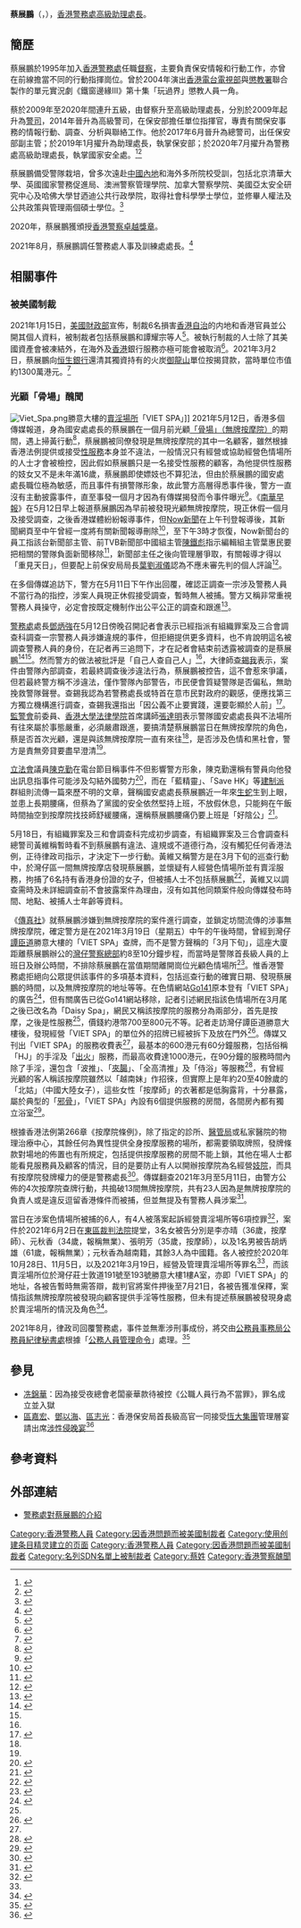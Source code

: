 {{Infobox_officeholder
| name = 蔡展鵬
| native_name = Frederic Choi Chin-pang
| honorific-suffix = [[卓越獎章|PDSM]]
| image name = 
| width = 
| Sex = 男
| office1 = {{HKG}}[[警務處高級助理處長|警務處高級助理處長]]（人事及訓練處）
| 1blankname1 = 處長
| 1namedata1 = [[蕭澤頤|蕭澤頤]]
| term_start1 = 2021年8月12日
| term_end1 = 
| predecessor1 = [[周一鳴|周一鳴]]
| successor1 = 
| office2 = {{HKG}}[[香港警務處國家安全處|警務處國家安全處]]處長
| 1blankname2 = 主管
| 1namedata2 = [[劉賜蕙|劉賜蕙]] 
| term_start2 = 2020年7月11日
| term_end2 = 2021年8月12日
| successor2 = 簡啟恩
| different name =
| nationality = {{CNHK}}
| Native place = 
| birth_date = {{Birth date and age|1970|8|28}}<ref>{{cite web|url=https://home.treasury.gov/policy-issues/financial-sanctions/recent-actions/20210115|title=Hong Kong-related Designations; Iran-related Designations and Designations Updates; Global Magnitsky Designations; Counter Terrorism Designation Update; Non-Proliferation Designations Updates - U.S. Department of the Treasury|access-date=2021-01-17|archive-date=2021-01-15|archive-url=https://web.archive.org/web/20210115165656/https://home.treasury.gov/policy-issues/financial-sanctions/recent-actions/20210115|dead-url=no}}</ref>
| birth_place={{HKG-1959}}
| relatives = 
| children = 
| residence = {{HKG}}[[新界東|新界東]][[沙田區|沙田區]][[火炭|火炭]][[御龍山|御龍山]]6座31樓D室
| alma_mater = [[香港浸會大學|香港浸會大學]]
| educate = * [[香港浸會大學|香港浸會大學]]中國研究及地理榮譽社會科學學士<ref>{{cite web|url=http://chinast.hkbu.edu.hk/cccms/lib/uploads/system/application_20170418_FNlsB.pdf|title=畢業同學錄 - 香港浸會大學中國研究|publisher=香港浸會大學中國研究|access-date=2022-04-15|date=1992-05-31|language=zh-hk|archive-date=2021-07-03|archive-url=https://web.archive.org/web/20210703133554/http://chinast.hkbu.edu.hk/cccms/lib/uploads/system/application_20170418_FNlsB.pdf|dead-url=no}}</ref>
| past = 
}}

'''蔡展鵬'''{{PDSM}}（{{lang-en|Frederic Choi Chin-pang}}，{{bd|1970年|8月28日}}），[[香港警務處高級助理處長|香港警務處高級助理處長]]。

== 簡歷 ==
蔡展鵬於1995年加入[[香港警務處|香港警務處]]任職[[督察|督察]]，主要負責保安情報和行動工作，亦曾在前線擔當不同的行動指揮崗位。曾於2004年演出[[香港電台電視部|香港電台電視部]]與[[懲教署|懲教署]]聯合製作的單元實況劇《鐵窗邊緣III》第十集「玩過界」懲教人員一角。

蔡於2009年至2020年間連升五級，由督察升至高級助理處長，分別於2009年起升為[[警司|警司]]，2014年晉升為高級警司，在保安部擔任單位指揮官，專責有關保安事務的情報行動、調查、分析與聯絡工作。他於2017年6月晉升為總警司，出任保安部副主管；於2019年1月擢升為助理處長，執掌保安部；於2020年7月擢升為警務處高級助理處長，執掌國家安全處。<ref>{{cite web|url=https://www.hk01.com/突發/385209/警隊執位-高層年底大執位-麥展豪主動調職-劉業成或提早離任|title=【警隊執位】高層年底大執位 麥展豪主動調職 劉業成或提早離任|first=|last=凌逸德|date=2019-10-12|access-date=2021-01-17|archive-date=2021-01-22|archive-url=https://web.archive.org/web/20210122211822/https://www.hk01.com/%E7%AA%81%E7%99%BC/385209/%E8%AD%A6%E9%9A%8A%E5%9F%B7%E4%BD%8D-%E9%AB%98%E5%B1%A4%E5%B9%B4%E5%BA%95%E5%A4%A7%E5%9F%B7%E4%BD%8D-%E9%BA%A5%E5%B1%95%E8%B1%AA%E4%B8%BB%E5%8B%95%E8%AA%BF%E8%81%B7-%E5%8A%89%E6%A5%AD%E6%88%90%E6%88%96%E6%8F%90%E6%97%A9%E9%9B%A2%E4%BB%BB|dead-url=no}}</ref><ref>{{cite web|url=https://hk.on.cc/hk/bkn/cnt/news/20200722/bkn-20200722160504423-0722_00822_001.html|title=蔡展鵬任警隊國安處處長 直屬劉賜蕙管轄|access-date=2021-01-18|archive-date=2021-05-11|archive-url=https://web.archive.org/web/20210511173226/https://hk.on.cc/hk/bkn/cnt/news/20200722/bkn-20200722160504423-0722_00822_001.html|dead-url=no}}</ref>

蔡展鵬備受警隊栽培，曾多次遠赴[[中國內地|中國內地]]和海外多所院校受訓，包括北京清華大學、英國國家警務促進局、澳洲警察管理學院、加拿大警察學院、美國亞太安全研究中心及哈佛大學甘迺迪公共行政學院，取得社會科學學士學位，並修畢人權法及公共政策與管理兩個碩士學位。<ref>{{cite news|title=蔡展鵬升高級助理處長　22 年來從未在媒體曝光　長期任職保安部　11 年內升五級|url=https://www.thestandnews.com/politics/%E8%94%A1%E5%B1%95%E9%B5%AC%E5%8D%87%E9%AB%98%E7%B4%9A%E5%8A%A9%E7%90%86%E8%99%95%E9%95%B7-22-%E5%B9%B4%E4%BE%86%E5%BE%9E%E6%9C%AA%E5%9C%A8%E5%AA%92%E9%AB%94%E6%9B%9D%E5%85%89-%E9%95%B7%E6%9C%9F%E4%BB%BB%E8%81%B7%E4%BF%9D%E5%AE%89%E9%83%A8-11-%E5%B9%B4%E5%85%A7%E5%8D%87%E4%BA%94%E7%B4%9A/|publisher=立場新聞|date=2020-06-14|accessdate=2021-01-18|archive-date=2020-09-28|archive-url=https://web.archive.org/web/20200928114407/https://www.thestandnews.com/politics/%E8%94%A1%E5%B1%95%E9%B5%AC%E5%8D%87%E9%AB%98%E7%B4%9A%E5%8A%A9%E7%90%86%E8%99%95%E9%95%B7-22-%E5%B9%B4%E4%BE%86%E5%BE%9E%E6%9C%AA%E5%9C%A8%E5%AA%92%E9%AB%94%E6%9B%9D%E5%85%89-%E9%95%B7%E6%9C%9F%E4%BB%BB%E8%81%B7%E4%BF%9D%E5%AE%89%E9%83%A8-11-%E5%B9%B4%E5%85%A7%E5%8D%87%E4%BA%94%E7%B4%9A/|dead-url=no}}</ref>

2020年，蔡展鵬獲頒授[[香港警察卓越獎章|香港警察卓越獎章]]。

2021年8月，蔡展鵬調任警務處人事及訓練處處長。<ref>{{cite web|url=https://www.hk01.com/_/660791|title=警務處處長蕭澤頤：蔡展鵬案無刑事成份　調任人事及訓練處處長|publisher=[[香港01|香港01]]|date=2021年8月7日|archiveurl=https://web.archive.org/web/20210807141704/https://www.hk01.com/%E6%94%BF%E6%83%85/660791/%E8%AD%A6%E5%8B%99%E8%99%95%E8%99%95%E9%95%B7%E8%95%AD%E6%BE%A4%E9%A0%A4-%E8%94%A1%E5%B1%95%E9%B5%AC%E6%A1%88%E7%84%A1%E5%88%91%E4%BA%8B%E6%88%90%E4%BB%BD-%E8%AA%BF%E4%BB%BB%E4%BA%BA%E4%BA%8B%E5%8F%8A%E8%A8%93%E7%B7%B4%E8%99%95%E8%99%95%E9%95%B7|archivedate=2021年8月7日|deadurl=no|access-date=2021年8月7日}}</ref>

==相關事件==
===被美國制裁===
{{main|第13936号行政命令}}
2021年1月15日，[[美國財政部|美國財政部]]宣佈，制裁6名損害[[香港自治|香港自治]]的内地和香港官員並公開其個人資料，被制裁者包括蔡展鵬和譚耀宗等人<ref>{{Cite web|url=https://www.reuters.com/article/us-hongkong-security-usa-sanctions/us-set-to-announce-new-sanctions-on-six-individuals-linked-to-hong-kong-mass-arrests-sources-idUSKBN29K1RC|title=U.S. announces new sanctions on six linked to Hong Kong mass arrests|date=2021-01-15|access-date=2021-01-17|archive-date=2021-01-21|archive-url=https://web.archive.org/web/20210121230158/https://www.reuters.com/article/us-hongkong-security-usa-sanctions/us-set-to-announce-new-sanctions-on-six-individuals-linked-to-hong-kong-mass-arrests-sources-idUSKBN29K1RC|dead-url=no}}</ref>。被執行制裁的人士除了其美國資產會被凍結外，在海外及[[香港|香港]]銀行服務亦極可能會被取消<ref>{{cite news |author1=羅冠聰 |title=深度剖析美國制裁的後果、影響以及中共反制可能 |url=https://www.thestandnews.com/international/%E6%B7%B1%E5%BA%A6%E5%89%96%E6%9E%90%E7%BE%8E%E5%9C%8B%E5%88%B6%E8%A3%81%E7%9A%84%E5%BE%8C%E6%9E%9C-%E5%BD%B1%E9%9F%BF%E4%BB%A5%E5%8F%8A%E4%B8%AD%E5%85%B1%E5%8F%8D%E5%88%B6%E5%8F%AF%E8%83%BD/ |publisher=立場新聞 |date=2020-08-08 |accessdate=2021-01-17 |archive-date=2020-08-15 |archive-url=https://web.archive.org/web/20200815130040/https://www.thestandnews.com/international/%E6%B7%B1%E5%BA%A6%E5%89%96%E6%9E%90%E7%BE%8E%E5%9C%8B%E5%88%B6%E8%A3%81%E7%9A%84%E5%BE%8C%E6%9E%9C-%E5%BD%B1%E9%9F%BF%E4%BB%A5%E5%8F%8A%E4%B8%AD%E5%85%B1%E5%8F%8D%E5%88%B6%E5%8F%AF%E8%83%BD/|dead-url=no}}</ref>。2021年3月2日，蔡展鵬向[[恒生銀行|恒生銀行]]還清其獨資持有的火炭[[御龍山|御龍山]]單位按揭貸款，當時單位市值約1300萬港元。<ref>{{Cite news|title=【美國裁制】警國安處長蔡展鵬還清御龍山單位按揭　人行黨委書記同日指港機構不執行制裁|url=https://www.thestandnews.com/politics/%E7%BE%8E%E5%9C%8B%E8%A3%81%E5%88%B6-%E8%AD%A6%E5%9C%8B%E5%AE%89%E8%99%95%E9%95%B7%E8%94%A1%E5%B1%95%E9%B5%AC%E9%82%84%E6%B8%85%E5%BE%A1%E9%BE%8D%E5%B1%B1%E5%96%AE%E4%BD%8D%E6%8C%89%E6%8F%AD-%E4%BA%BA%E8%A1%8C%E9%BB%A8%E5%A7%94%E6%9B%B8%E8%A8%98%E5%90%8C%E6%97%A5%E6%8C%87%E6%B8%AF%E6%A9%9F%E6%A7%8B%E4%B8%8D%E5%9F%B7%E8%A1%8C%E5%88%B6%E8%A3%81/|work=立場新聞|date=2021-03-08|accessdate=2021-05-12|archive-date=2021-03-18|archive-url=https://web.archive.org/web/20210318022812/https://www.thestandnews.com/politics/%E7%BE%8E%E5%9C%8B%E8%A3%81%E5%88%B6-%E8%AD%A6%E5%9C%8B%E5%AE%89%E8%99%95%E9%95%B7%E8%94%A1%E5%B1%95%E9%B5%AC%E9%82%84%E6%B8%85%E5%BE%A1%E9%BE%8D%E5%B1%B1%E5%96%AE%E4%BD%8D%E6%8C%89%E6%8F%AD-%E4%BA%BA%E8%A1%8C%E9%BB%A8%E5%A7%94%E6%9B%B8%E8%A8%98%E5%90%8C%E6%97%A5%E6%8C%87%E6%B8%AF%E6%A9%9F%E6%A7%8B%E4%B8%8D%E5%9F%B7%E8%A1%8C%E5%88%B6%E8%A3%81/|dead-url=no}}</ref>

=== 光顧「骨場」醜聞 ===
{{seealso|香港警察牽涉嫖妓事件列表|邪骨}}
[[File:Viet_Spa.png|thumb]]勝意大樓的[[妓院|賣淫場所]]「VIET SPA」]]
2021年5月12日，香港多個傳媒報道，身為國安處處長的蔡展鵬在一個月前光顧[[香港賣淫業|「骨場」（無牌按摩院）]]的期間，遇上掃黃行動<ref name="香港國安處長涉黃">{{cite news |title=香港國安處長涉黃 大律師：O記「查自己人」難釋疑 |url=https://udn.com/news/story/7331/5454177 |work=聯合報 |date=2021-05-13 |accessdate=2021-05-13 |archive-date=2021-05-14 |archive-url=https://web.archive.org/web/20210514105039/https://udn.com/news/story/7331/5454177 |dead-url=no }}</ref>，蔡展鵬被同僚發現是無牌按摩院的其中一名顧客，雖然根據香港法例提供或接受[[性服務|性服務]]本身並不違法，一般情況只有經營或協助經營色情場所的人士才會被檢控，因此假如蔡展鵬只是一名接受性服務的顧客，為他提供性服務的妓女又不是未年滿16歲，蔡展鵬即使嫖妓也不算犯法，但由於蔡展鵬的國安處處長職位極為敏感，而且事件有損警隊形象，故此警方高層得悉事件後，警方一直沒有主動披露事件，直至事發一個月才因為有傳媒揭發而令事件曝光<ref name="蔡展鵬光顧無牌按摩店">{{cite news |title=國安處處長蔡展鵬光顧無牌按摩店　休假受查一個月 |url=https://www.hkcnews.com/article/41248/%E5%9C%8B%E5%AE%89%E8%99%95-%E8%94%A1%E5%B1%95%E9%B5%AC-41270/%E5%9C%8B%E5%AE%89%E8%99%95%E8%99%95%E9%95%B7%E8%94%A1%E5%B1%95%E9%B5%AC%E5%85%89%E9%A1%A7%E7%84%A1%E7%89%8C%E6%8C%89%E6%91%A9%E5%BA%97-%E4%BC%91%E5%81%87%E5%8F%97%E6%9F%A5%E4%B8%80%E5%80%8B%E6%9C%88 |work=眾新聞 |date=2021-05-12 |archiveurl=https://web.archive.org/web/20210512151855/https://www.hkcnews.com/article/41248/%E5%9C%8B%E5%AE%89%E8%99%95-%E8%94%A1%E5%B1%95%E9%B5%AC-41270/%E5%9C%8B%E5%AE%89%E8%99%95%E8%99%95%E9%95%B7%E8%94%A1%E5%B1%95%E9%B5%AC%E5%85%89%E9%A1%A7%E7%84%A1%E7%89%8C%E6%8C%89%E6%91%A9%E5%BA%97-%E4%BC%91%E5%81%87%E5%8F%97%E6%9F%A5%E4%B8%80%E5%80%8B%E6%9C%88 |archivedate=2021-05-12 |deadurl=no|accessdate=2021-05-13}}</ref>。《[[南華早報|南華早報]]》在5月12日早上報道蔡展鵬因為早前被發現光顧無牌按摩院，現正休假一個月及接受調查，之後香港媒體紛紛報導事件，但[[Now新聞|Now新聞]]在上午刊登報導後，其新聞網頁至中午曾經一度將有關新聞報導刪除<ref>{{Cite news|title=警隊醜聞｜Now抽起蔡展鵬涉幫襯無牌骨場新聞 消息：陳鐵彪指示有官方回應前要下架|url=https://hk.appledaily.com/local/20210512/VR4AUWDKDZEUFEQQ63Y5QMWFLE/|date=2021-05-12|language=zh-hk|publisher=蘋果日報|accessdate=2021-05-12|archive-date=2021-05-12|archive-url=https://web.archive.org/web/20210512081144/https://hk.appledaily.com/local/20210512/VR4AUWDKDZEUFEQQ63Y5QMWFLE/|dead-url=no}}</ref>，至下午3時才恢復，Now新聞台的員工指該台新聞部主管、前TVB新聞部中國組主管[[陳鐵彪|陳鐵彪]]指示編輯組主管葉惠民要把相關的警隊負面新聞移除<ref name="相關報道全數消失">{{cite web |title=Now 相關報道全數消失　消息指主管陳鐵彪要求下架 |url=https://mingdemedia.org/4b0dcf037c0762e276f0f6c4467f7118/ |accessdate=2021-05-13 |archiveurl=https://web.archive.org/web/20210513132122/https://mingdemedia.org/4b0dcf037c0762e276f0f6c4467f7118/|archivedate=2021-05-13|deadurl=no}}</ref>，新聞部主任之後向管理層爭取，有關報導才得以「重見天日」，但要配上前保安局局長[[葉劉淑儀|葉劉淑儀]]認為不應未審先判的個人評論<ref name="陳鐵彪要求下架">{{cite news |title=Now 相關報道一度消失　消息指主管陳鐵彪要求下架 |url=https://www.thestandnews.com/politics/%E5%9C%8B%E5%AE%89%E8%99%95%E9%95%B7%E5%8F%97%E6%9F%A5-now-%E7%9B%B8%E9%97%9C%E5%A0%B1%E9%81%93%E5%85%A8%E6%95%B8%E6%B6%88%E5%A4%B1-%E6%B6%88%E6%81%AF%E6%8C%87%E4%B8%BB%E7%AE%A1%E9%99%B3%E9%90%B5%E5%BD%AA%E8%A6%81%E6%B1%82%E4%B8%8B%E6%9E%B6/ |work=立場新聞 |date=2021-05-12 |archiveurl=https://web.archive.org/web/20210512162629/https://www.thestandnews.com/politics/%E5%9C%8B%E5%AE%89%E8%99%95%E9%95%B7%E5%8F%97%E6%9F%A5-now-%E7%9B%B8%E9%97%9C%E5%A0%B1%E9%81%93%E5%85%A8%E6%95%B8%E6%B6%88%E5%A4%B1-%E6%B6%88%E6%81%AF%E6%8C%87%E4%B8%BB%E7%AE%A1%E9%99%B3%E9%90%B5%E5%BD%AA%E8%A6%81%E6%B1%82%E4%B8%8B%E6%9E%B6/ |archivedate=2021-05-12 |deadurl=no |accessdate=2021-05-13 }}</ref>。

在多個傳媒追訪下，警方在5月11日下午作出回覆，確認正調查一宗涉及警務人員不當行為的指控，涉案人員現正休假接受調查，暫時無人被捕。警方又稱非常重視警務人員操守，必定會按既定機制作出公平公正的調查和跟進<ref>{{Cite web |title=警隊醜聞｜國安處處長蔡展鵬涉幫襯「骨場」受查 鄧炳強稍後見傳媒解畫 |url=https://hk.appledaily.com/breaking/20210512/UAXDC2WEPRDH5BJGIOOQ6KCLBE/ |access-date=2021-05-12 |work=蘋果日報 |language=zh-hk |archive-date=2021-05-11 |archive-url=https://web.archive.org/web/20210511173239/https://hk.appledaily.com/breaking/20210512/UAXDC2WEPRDH5BJGIOOQ6KCLBE/ |dead-url=no }}</ref>。

[[警務處|警務處]]處長[[鄧炳強|鄧炳強]]在5月12日傍晚召開記者會表示已經指派有組織罪案及三合會調查科調查一宗警務人員涉嫌違規的事件，但拒絕提供更多資料，也不肯說明這名被調查警務人員的身份，在記者再三追問下，才在記者會結束前透露被調查的是蔡展鵬<ref>{{Cite web |url=https://news.rthk.hk/rthk/ch/component/k2/1590540-20210512.htm |title=蔡展鵬涉光顧無牌按摩　鄧炳強稱公正調查不影響國安處 |access-date=2021-05-12 |archive-date=2021-05-13 |archive-url=https://web.archive.org/web/20210513203033/https://news.rthk.hk/rthk/ch/component/k2/1590540-20210512.htm |dead-url=no }}</ref><ref name="自己查自己"/>。然而警方的做法被批評是「自己人查自己人」<ref name="自己查自己"/>，大律師[[查錫我|查錫我]]表示，案件由警隊內部調查，若最終調查後涉違法行為，蔡展鵬被控告，這不會惹來爭議，但若最終警方稱不涉違法，僅作警隊內部警告，市民便會質疑警隊是否偏私，無助挽救警隊聲譽。查錫我認為若警務處長或特首在意市民對政府的觀感，便應找第三方獨立機構進行調查，查錫我還指出「因公義不止要實踐，還要彰顯於人前」<ref name="自己查自己">{{cite news |title=O記查蔡展鵬 鄧炳強拒披露案情 稱公正處理 大狀指「自己查自己」難釋疑 |url=https://news.mingpao.com/pns/%E8%A6%81%E8%81%9E/article/20210513/s00001/1620843259251/o%E8%A8%98%E6%9F%A5%E8%94%A1%E5%B1%95%E9%B5%AC-%E9%84%A7%E7%82%B3%E5%BC%B7%E6%8B%92%E6%8A%AB%E9%9C%B2%E6%A1%88%E6%83%85-%E7%A8%B1%E5%85%AC%E6%AD%A3%E8%99%95%E7%90%86-%E5%A4%A7%E7%8B%80%E6%8C%87%E3%80%8C%E8%87%AA%E5%B7%B1%E6%9F%A5%E8%87%AA%E5%B7%B1%E3%80%8D%E9%9B%A3%E9%87%8B%E7%96%91 |work=明報 |date=2021-05-13 |archiveurl=https://web.archive.org/web/20210513124652/https://news.mingpao.com/pns/%E8%A6%81%E8%81%9E/article/20210513/s00001/1620843259251/o%E8%A8%98%E6%9F%A5%E8%94%A1%E5%B1%95%E9%B5%AC-%E9%84%A7%E7%82%B3%E5%BC%B7%E6%8B%92%E6%8A%AB%E9%9C%B2%E6%A1%88%E6%83%85-%E7%A8%B1%E5%85%AC%E6%AD%A3%E8%99%95%E7%90%86-%E5%A4%A7%E7%8B%80%E6%8C%87%E3%80%8C%E8%87%AA%E5%B7%B1%E6%9F%A5%E8%87%AA%E5%B7%B1%E3%80%8D%E9%9B%A3%E9%87%8B%E7%96%91 |archivedate=2021-05-13 |deadurl=no |accessdate=2021-05-13 }}</ref>。[[監警會|監警會]]前委員、[[香港大學法律學院|香港大學法律學院]]首席講師[[張達明_(教授)|張達明]]表示警隊國安處處長與不法場所有往來屬於事態嚴重，必須嚴肅跟進，要搞清楚蔡展鵬當日在無牌按摩院的角色，蔡是否首次光顧，還是與該無牌按摩院一直有來往<ref name="自己查自己"/>，是否涉及色情和黑社會，警方是責無旁貸要盡早澄清<ref name="自己查自己"/>。

[[立法會_(香港)|立法會]]議員[[陳克勤|陳克勤]]在電台節目稱事件不但影響警方形象，陳克勤還稱有警員向他發出訊息指事件可能涉及勾結外國勢力<ref name="警員訊息指蔡涉外國勢力">{{cite news |title=陳克勤：有警員訊息指蔡展鵬案或涉外國勢力 |url=https://www.am730.com.hk/news/%E6%96%B0%E8%81%9E/%E9%99%B3%E5%85%8B%E5%8B%A4%EF%BC%9A%E6%9C%89%E8%AD%A6%E5%93%A1%E8%A8%8A%E6%81%AF%E6%8C%87%E8%94%A1%E5%B1%95%E9%B5%AC%E6%A1%88%E6%B6%89%E5%A4%96%E5%9C%8B%E5%8B%A2%E5%8A%9B-267802 |work=AM730 |date=2021-05-13 |archiveurl=https://web.archive.org/web/20210513061956/https://www.am730.com.hk/news/%E6%96%B0%E8%81%9E/%E9%99%B3%E5%85%8B%E5%8B%A4%EF%BC%9A%E6%9C%89%E8%AD%A6%E5%93%A1%E8%A8%8A%E6%81%AF%E6%8C%87%E8%94%A1%E5%B1%95%E9%B5%AC%E6%A1%88%E6%B6%89%E5%A4%96%E5%9C%8B%E5%8B%A2%E5%8A%9B-267802 |archivedate=2021-05-13 |deadurl=no |accessdate=2021-06-17 }}</ref>，而在「藍精靈」、「Save HK」等[[建制派_(香港)|建制派]]群組則流傳一篇來歷不明的文章，聲稱國安處處長蔡展鵬近一年來[[生蛇|生蛇]]生到上眼，並患上長期腰痛，但蔡為了黨國的安全依然堅持上班，不放假休息，只能夠在午飯時間抽空到按摩院找技師舒緩腰痛，還稱蔡展鵬腰痛仍要上班是「好陰公」<ref name="舒緩腰痛">{{cite news |title=鄧炳強拒交代是否涉色情　建制群組流傳信息稱按摩為「舒緩腰痛」 |url=https://beta.thestandnews.com/politics/%E8%94%A1%E5%B1%95%E9%B5%AC%E5%8F%97%E6%9F%A5-%E9%84%A7%E7%82%B3%E5%BC%B7%E6%8B%92%E4%BA%A4%E4%BB%A3%E6%98%AF%E5%90%A6%E6%B6%89%E8%89%B2%E6%83%85-%E5%BB%BA%E5%88%B6%E7%BE%A4%E7%B5%84%E6%B5%81%E5%82%B3%E4%BF%A1%E6%81%AF%E7%A8%B1%E6%8C%89%E6%91%A9%E7%82%BA-%E8%88%92%E7%B7%A9%E8%85%B0%E7%97%9B |accessdate=2021-05-31 |work=立場新聞 |date=2021-05-13 |archiveurl=https://web.archive.org/web/20210531124759/https://beta.thestandnews.com/politics/%E8%94%A1%E5%B1%95%E9%B5%AC%E5%8F%97%E6%9F%A5-%E9%84%A7%E7%82%B3%E5%BC%B7%E6%8B%92%E4%BA%A4%E4%BB%A3%E6%98%AF%E5%90%A6%E6%B6%89%E8%89%B2%E6%83%85-%E5%BB%BA%E5%88%B6%E7%BE%A4%E7%B5%84%E6%B5%81%E5%82%B3%E4%BF%A1%E6%81%AF%E7%A8%B1%E6%8C%89%E6%91%A9%E7%82%BA-%E8%88%92%E7%B7%A9%E8%85%B0%E7%97%9B |archivedate=2021-05-31 |deadurl=no }}</ref>。

5月18日，有組織罪案及三和會調查科完成初步調查，有組織罪案及三合會調查科總警司黃維稱暫時看不到蔡展鵬有違法、違規或不道德行為，沒有觸犯任何香港法例，正待律政司指示，才決定下一步行動。黃維又稱警方是在3月下旬的巡查行動中，於灣仔區一間無牌按摩店發現蔡展鵬，並懷疑有人經營色情場所並有賣淫服務，拘捕了6名持有香港身份證的女子，但被捕人士不包括蔡展鵬<ref>{{cite news |url=https://news.rthk.hk/rthk/ch/component/k2/1591539-20210518.htm |title=警方完成初步調查　看不到蔡展鵬涉及不道德及違規行為 |work=香港電台 |date=2021-05-18 |accessdate=2021-05-18 |archive-date=2021-05-18 |archive-url=https://web.archive.org/web/20210518131919/https://news.rthk.hk/rthk/ch/component/k2/1591539-20210518.htm |dead-url=no }}</ref>，黃維又以調查需時及未詳細調查前不會披露案件為理由，沒有如其他同類案件般向傳媒發布時間、地點、被捕人士年齡等資料。

《[[傳真社|傳真社]]》就蔡展鵬涉嫌到無牌按摩院的案件進行調查，並鎖定坊間流傳的涉事無牌按摩院，確定警方是在2021年3月19日（星期五）中午的午後時間，曾經到灣仔[[譚臣道|譚臣道]]勝意大樓的「VIET SPA」查牌，而不是警方聲稱的「3月下旬」，這座大廈距離蔡展鵬辦公的[[灣仔警察總部|灣仔警察總部]]約8至10分鐘步程，而當時是警隊首長級人員的上班日及辦公時間，不排除蔡展鵬在當值期間離開崗位光顧色情場所<ref name="傳真社：蔡展鵬辦公時間色情按摩">{{cite news |title=街坊指警方巡查日為3月19日 蔡展鵬疑辦公時間光顧色情按摩店 |url=https://www.factwire.org/investigation/%E8%A1%97%E5%9D%8A%E6%8C%87%E8%AD%A6%E6%96%B9%E5%B7%A1%E6%9F%A5%E6%97%A5%E7%82%BA3%E6%9C%8819%E6%97%A5-%E8%94%A1%E5%B1%95%E9%B5%AC%E7%96%91%E8%BE%A6%E5%85%AC%E6%99%82%E9%96%93%E5%85%89%E9%A1%A7/?__cf_chl_managed_tk__=4c8b67ac002bd9fe7dd6a29482c60786673a9de8-1622466176-0-AQXKMYEsp0mCUu2o4Dk7Qh-sQnnWDfRcPNKI1QLRwaOCFhJvkQFsKxCTMjAHlGTPkchc5WP3ShgRRvieaOiyBnGhAySdUgcase1yknY48ZUoYckeul1N0wvWSy8M-Uk2vmYiw3GLl1Et1GcFxBVIdTsD5s9J0YIOFe0mtxE8kGO63r53oFPtyZncqnVrrgvLa6spD4X0BKymLHOwajwFT5SbCf6EJkxOo9HxILCzuwdEd9proUmz-_3zCth99Gx2YBXJh89BWvQ6IrZcAfrvi-abiGrJauZkozy1M2y5yQS_TZbrbMXiAnPVvDrzQ7hw-9EKrqqj_dfqlvzwUZ4OvC5_x9k-vh9AcDN6AgdI7WDdJ34hYc3e_Enjkd9X9xib_TA94a0AIlizS9h-hZS127A-y-UKHN4_xBDi4ZIjxFK5f7C0VRx-4EzJCpwIHAW2oMHFJIfgM1hGhrtj9wdI4JawVU6GKsJMM82xjcybjFbWDtgt70zn5j09xB7srdwsYGrX9TBydHOqj0If3rSmmJd76oiqYG1qTOg5tb7TZg-72j-91txIybfP8eOXaTSDCSpQuJTwALwhXguncnKKbE-LVpAvydap7wuDgq3AYAZ7FeQPZwAHJ5UuG2ZKV8A1o39BEuYltqzzxDELYSXex7j1QzJ8pM8ySElqBcycPM54gW8xj5bDB6VTNrKldHG1k1PQNoZwdrfh7bVZgdZ-y0cCRTsW0FY5scFupZQ83mVklIh6O9_wuiz609EKI4NEshpzP1pyisWmSXlhM-hQXXo0EUuKTML7-hW5U3BTF59XrMjZncybBMPBFrnOqFmakH55OvPdXcTuEyvbsACd4AGh6HgCVEpkmQ12kpil4Fk6cNLhvd3eQHwjyojl8z-tAA |work=傳真社 |date=2021-05-26 |archiveurl=https://web.archive.org/web/20210526145124/https://www.factwire.org/investigation/%E8%A1%97%E5%9D%8A%E6%8C%87%E8%AD%A6%E6%96%B9%E5%B7%A1%E6%9F%A5%E6%97%A5%E7%82%BA3%E6%9C%8819%E6%97%A5-%E8%94%A1%E5%B1%95%E9%B5%AC%E7%96%91%E8%BE%A6%E5%85%AC%E6%99%82%E9%96%93%E5%85%89%E9%A1%A7/?__cf_chl_jschl_tk__=6ca905d50140153b763d466c2e3a1146dd128871-1622039270-0-AZz-5jPm8Eep7kFWHRVE |archivedate=2021-05-26 |deadurl=no |accessdate=2021-05-31 }}</ref>。惟香港警務處拒絕向公眾提供該事件的多項基本資料，包括巡查行動的確實日期、發現蔡展鵬的時間，以及無牌按摩院的地址等等。在色情網站[[Sex141|Go141]]原本登有「VIET SPA」的廣告<ref name="網站指有越南女">{{cite news |title=蔡展鵬涉光顧按摩場VIET SPA曝光　網站指有越南女招待 |url=https://www.hk01.com/%E7%AA%81%E7%99%BC/626841/01%E7%8D%A8%E5%AE%B6-%E8%94%A1%E5%B1%95%E9%B5%AC%E6%B6%89%E5%85%89%E9%A1%A7%E6%8C%89%E6%91%A9%E5%A0%B4viet-spa%E6%9B%9D%E5%85%89-%E7%B6%B2%E7%AB%99%E6%8C%87%E6%9C%89%E8%B6%8A%E5%8D%97%E5%A5%B3%E6%8B%9B%E5%BE%85 |accessdate=2021-05-27 |work=香港01 |date=2021-05-18 |archive-date=2021-06-05 |archive-url=https://web.archive.org/web/20210605102620/https://www.hk01.com/%E7%AA%81%E7%99%BC/626841/01%E7%8D%A8%E5%AE%B6-%E8%94%A1%E5%B1%95%E9%B5%AC%E6%B6%89%E5%85%89%E9%A1%A7%E6%8C%89%E6%91%A9%E5%A0%B4viet-spa%E6%9B%9D%E5%85%89-%E7%B6%B2%E7%AB%99%E6%8C%87%E6%9C%89%E8%B6%8A%E5%8D%97%E5%A5%B3%E6%8B%9B%E5%BE%85 |dead-url=no }}</ref>，但有關廣告已從Go141網站移除，記者引述網民指該色情場所在3月尾之後已改名為「Daisy Spa」，網民又稱該按摩院的服務分為兩部分，首先是按摩，之後是性服務<ref name="傳真社：蔡展鵬辦公時間色情按摩"/>，價錢約港幣700至800元不等。記者走訪灣仔譚臣道勝意大樓後，發現經營「VIET SPA」的單位外的招牌已經被拆下及放在門外<ref name="蔡展鵬光顧Viet Spa">{{cite news |title=蔡展鵬據報涉光顧灣仔「VIET SPA」　現埸店舖招牌已拆卸 |url=https://beta.thestandnews.com/politics/蔡展鵬據報涉光顧灣仔-viet-spa-現埸店舖招牌已拆卸 |accessdate=2021-05-27 |work=立場新聞 |date=2021-05-19 |archiveurl=https://web.archive.org/web/20210523162526/https://beta.thestandnews.com/politics/%E8%94%A1%E5%B1%95%E9%B5%AC%E6%93%9A%E5%A0%B1%E6%B6%89%E5%85%89%E9%A1%A7%E7%81%A3%E4%BB%94-viet-spa-%E7%8F%BE%E5%9F%B8%E5%BA%97%E8%88%96%E6%8B%9B%E7%89%8C%E5%B7%B2%E6%8B%86%E5%8D%B8 |archivedate=2021-05-23 |deadurl=no }}</ref>。傳媒又刊出「VIET SPA」的服務收費表<ref name="肯定邪骨"/>，最基本的600港元有60分鐘服務，包括俗稱「HJ」的手淫及「[[手交|出火]]」服務，而最高收費達1000港元，在90分鐘的服務時間內除了手淫，還包含「波推」、「[[乳交|夾腸]]」、「全高清推」及「侍浴」等服務<ref name="波推">{{cite news |title=波推、夾腸及其他 - 邁克 |url=https://hk.appledaily.com/columnist/20210520/AZYR3QLN7BC4VCSYBFMMSFQXGU/ |work=蘋果日報 |date=2021-05-20 |archiveurl=https://archive.today/20210528192123/https://hk.appledaily.com/columnist/20210520/AZYR3QLN7BC4VCSYBFMMSFQXGU/ |archivedate=2021-05-28 |deadurl=no |accessdate=2021-05-31 }}</ref>，有曾經光顧的客人稱該按摩院雖然以「越南妹」作招徠，但實際上是年約20至40餘歲的「北姑」（中國大陸女子），這些女性「按摩師」的衣著都是低胸露背，十分暴露，屬於典型的「[[邪骨|邪骨]]」，「VIET SPA」內設有6個提供服務的房間，各間房內都有獨立浴室<ref name="肯定邪骨">{{cite news |title=骨友：肯定係邪骨 入面啲女全部低胸露背裝 |url=https://hk.appledaily.com/breaking/20210519/SZHWF4C2MRE25MJH7ODYX6WKY4/ |work=蘋果日報 |date=2021-05-19 |archiveurl=https://web.archive.org/web/20210519095615/https://hk.appledaily.com/breaking/20210519/SZHWF4C2MRE25MJH7ODYX6WKY4/ |archivedate=2021-05-19 |deadurl=no |accessdate=2021-05-27 }}</ref>。

根據香港法例第266章《按摩院條例》，除了指定的診所、[[醫管局|醫管局]]或私家醫院的物理治療中心，其餘任何為異性提供全身按摩服務的場所，都需要領取牌照，發牌條款對場地的佈置也有所規定，包括提供按摩服務的房間不能上鎖，其他在場人士都能看見服務員及顧客的情況，目的是要防止有人以開辦按摩院為名經營[[妓院|妓院]]，而具有按摩院發牌權力的便是警務處長<ref name="無牌按摩店多涉全身按摩服務">{{cite news |title=無牌按摩店多涉全身按摩服務　發牌制度主力打擊色情活動 |url=https://www.hk01.com/%E7%A4%BE%E6%9C%83%E6%96%B0%E8%81%9E/623982/%E7%84%A1%E7%89%8C%E6%8C%89%E6%91%A9%E5%BA%97%E5%A4%9A%E6%B6%89%E5%85%A8%E8%BA%AB%E6%8C%89%E6%91%A9%E6%9C%8D%E5%8B%99-%E7%99%BC%E7%89%8C%E5%88%B6%E5%BA%A6%E4%B8%BB%E5%8A%9B%E6%89%93%E6%93%8A%E8%89%B2%E6%83%85%E6%B4%BB%E5%8B%95 |work=香港01 |date=2021-05-12 |accessdate=2021-05-31 |archive-date=2021-06-03 |archive-url=https://web.archive.org/web/20210603152404/https://www.hk01.com/%E7%A4%BE%E6%9C%83%E6%96%B0%E8%81%9E/623982/%E7%84%A1%E7%89%8C%E6%8C%89%E6%91%A9%E5%BA%97%E5%A4%9A%E6%B6%89%E5%85%A8%E8%BA%AB%E6%8C%89%E6%91%A9%E6%9C%8D%E5%8B%99-%E7%99%BC%E7%89%8C%E5%88%B6%E5%BA%A6%E4%B8%BB%E5%8A%9B%E6%89%93%E6%93%8A%E8%89%B2%E6%83%85%E6%B4%BB%E5%8B%95 |dead-url=no }}</ref>。傳媒翻查2021年3月至5月11日，由警方公佈的4次按摩院查牌行動，共搗破13間無牌按摩院，共有23人因為是無牌按摩院的負責人或是違反逗留香港條件而被捕，但並無提及有警務人員涉案<ref name="過去兩月搗13間無牌按摩院">{{cite news |title=警過去兩月搗13間無牌按摩院 拘賣淫場所管理人 無提涉及警員 |url=https://hk.appledaily.com/breaking/20210513/HEYO3CJ3BJDMZPZGUSBV46D2NM/ |accessdate=2021-05-31 |work=蘋果日報 |date=2021-05-13 |archiveurl=https://web.archive.org/web/20210513231606/https://hk.appledaily.com/breaking/20210513/HEYO3CJ3BJDMZPZGUSBV46D2NM/ |archivedate=2021-05-13 |deadurl=no }}</ref>。

當日在涉案色情場所被捕的6人，有4人被落案起訴經營賣淫場所等6項控罪<ref name="案情無提及蔡展鵬">{{cite news |title=蔡展鵬涉光顧無牌按摩院　4人控管理經營賣淫場所准保釋　案情無提及蔡展鵬 |url=https://m.mingpao.com/ins/%E6%B8%AF%E8%81%9E/article/20210602/s00001/1622608404815/%E8%94%A1%E5%B1%95%E9%B5%AC%E6%B6%89%E5%85%89%E9%A1%A7%E7%84%A1%E7%89%8C%E6%8C%89%E6%91%A9%E9%99%A2-4%E4%BA%BA%E6%8E%A7%E7%AE%A1%E7%90%86%E7%B6%93%E7%87%9F%E8%B3%A3%E6%B7%AB%E5%A0%B4%E6%89%80%E5%87%86%E4%BF%9D%E9%87%8B-%E6%A1%88%E6%83%85%E7%84%A1%E6%8F%90%E5%8F%8A%E8%94%A1%E5%B1%95%E9%B5%AC |accessdate=2021-06-16 |work=明報 |date=2021-06-02 |archiveurl=https://archive.today/20210616124414/https://m.mingpao.com/ins/%E6%B8%AF%E8%81%9E/article/20210602/s00001/1622608404815/%E8%94%A1%E5%B1%95%E9%B5%AC%E6%B6%89%E5%85%89%E9%A1%A7%E7%84%A1%E7%89%8C%E6%8C%89%E6%91%A9%E9%99%A2-4%E4%BA%BA%E6%8E%A7%E7%AE%A1%E7%90%86%E7%B6%93%E7%87%9F%E8%B3%A3%E6%B7%AB%E5%A0%B4%E6%89%80%E5%87%86%E4%BF%9D%E9%87%8B-%E6%A1%88%E6%83%85%E7%84%A1%E6%8F%90%E5%8F%8A%E8%94%A1%E5%B1%95%E9%B5%AC |archivedate=2021-06-16 |deadurl=no }}</ref>，案件於2021年6月2日在[[東區裁判法院|東區裁判法院]]提堂，3名女被告分別是李亦晴（36歲，按摩師）、元秋香（34歲，報稱無業）、張明芳（35歲，按摩師），以及1名男被告胡炳雄（61歲，報稱無業）；元秋香為越南籍，其餘3人為中國籍。各人被控於2020年10月28日、11月5日，以及2021年3月19日，經營及管理賣淫場所等罪名<ref name="案情無提及蔡展鵬"/>，而該賣淫場所位於灣仔莊士敦道191號至193號勝意大樓1樓A室，亦即「VIET SPA」的地址，各被告暫時無需答辯，裁判官將案件押後至7月21日，各被告獲准保釋，案情指該無牌按摩院被發現向顧客提供手淫等性服務，但未有提述蔡展鵬被發現身處於賣淫場所的情況及角色<ref name="被控管理賣淫場所">{{cite news |title=3 女 1 男被控管理賣淫場所等罪　案情指 Viet Spa提供手淫服務　無提蔡展鵬 |url=https://beta.thestandnews.com/court/%E5%9C%8B%E5%AE%89%E8%99%95%E9%95%B7%E5%8F%97%E6%9F%A5-3-%E5%A5%B3-1-%E7%94%B7%E8%A2%AB%E6%8E%A7%E7%AE%A1%E7%90%86%E8%B3%A3%E6%B7%AB%E5%A0%B4%E6%89%80%E7%AD%89%E7%BD%AA-%E6%A1%88%E6%83%85%E6%8C%87-viet-spa%E6%8F%90%E4%BE%9B%E6%89%8B%E6%B7%AB%E6%9C%8D%E5%8B%99-%E7%84%A1%E6%8F%90%E8%94%A1%E5%B1%95%E9%B5%AC |accessdate=2021-06-16 |work=立場新聞 |date=2021-06-02 |archiveurl=https://web.archive.org/web/20210602042642/https://beta.thestandnews.com/court/%E5%9C%8B%E5%AE%89%E8%99%95%E9%95%B7%E5%8F%97%E6%9F%A5-3-%E5%A5%B3-1-%E7%94%B7%E8%A2%AB%E6%8E%A7%E7%AE%A1%E7%90%86%E8%B3%A3%E6%B7%AB%E5%A0%B4%E6%89%80%E7%AD%89%E7%BD%AA-%E6%A1%88%E6%83%85%E6%8C%87-viet-spa%E6%8F%90%E4%BE%9B%E6%89%8B%E6%B7%AB%E6%9C%8D%E5%8B%99-%E7%84%A1%E6%8F%90%E8%94%A1%E5%B1%95%E9%B5%AC |archivedate=2021-06-02 |deadurl=no }}</ref>。

2021年8月，律政司回覆警務處，事件並無牽涉刑事成份，將交由[[公務員事務局|公務員事務局]][[公務員紀律秘書處|公務員紀律秘書處]]根據「[[公務人員管理命令|公務人員管理命令]]」處理。<ref>{{cite web|url=https://hk.on.cc/hk/bkn/cnt/news/20210807/bkn-20210807181416644-0807_00822_001.html|title=警隊國安處處長蔡展鵬將復工　平調人事及訓練處處長|publisher=東方日報|date=2021年8月7日|archiveurl=https://web.archive.org/web/20210807135746/https://hk.on.cc/hk/bkn/cnt/news/20210807/bkn-20210807181416644-0807_00822_001.html|archivedate=2021|deadurl=no}}</ref>

==參見==
*[[冼錦華|冼錦華]]：因為接受夜總會老闆豪華款待被控《公職人員行為不當罪》，罪名成立並入獄
*[[區嘉宏|區嘉宏]]、[[鄧以海|鄧以海]]、[[區志光|區志光]]：香港保安局首長級高官一同接受[[恆大集團|恆大集團]]管理層宴請出席[[保安局高官出席涉性侵晚宴事件|涉性侵晚宴]]<ref name="保安局三高層回應涉強姦飯局">{{cite news |title=保安副局入境處長海關關長 與恒大高層出席同一飯局 保安系統3長官認犯聚 多疑團未解 |url=https://news.mingpao.com/pns/%E6%B8%AF%E8%81%9E/article/20210709/s00002/1625770091108/%E4%BF%9D%E5%AE%89%E5%89%AF%E5%B1%80%E5%85%A5%E5%A2%83%E8%99%95%E9%95%B7%E6%B5%B7%E9%97%9C%E9%97%9C%E9%95%B7-%E8%88%87%E6%81%92%E5%A4%A7%E9%AB%98%E5%B1%A4%E5%87%BA%E5%B8%AD%E5%90%8C%E4%B8%80%E9%A3%AF%E5%B1%80-%E4%BF%9D%E5%AE%89%E7%B3%BB%E7%B5%B13%E9%95%B7%E5%AE%98%E8%AA%8D%E7%8A%AF%E8%81%9A-%E5%A4%9A%E7%96%91%E5%9C%98%E6%9C%AA%E8%A7%A3 |accessdate=2021-07-09 |work=明報 |date=2021-07-09 |archive-date=2021-07-12 |archive-url=https://web.archive.org/web/20210712092642/https://news.mingpao.com/pns/%E6%B8%AF%E8%81%9E/article/20210709/s00002/1625770091108/%E4%BF%9D%E5%AE%89%E5%89%AF%E5%B1%80%E5%85%A5%E5%A2%83%E8%99%95%E9%95%B7%E6%B5%B7%E9%97%9C%E9%97%9C%E9%95%B7-%E8%88%87%E6%81%92%E5%A4%A7%E9%AB%98%E5%B1%A4%E5%87%BA%E5%B8%AD%E5%90%8C%E4%B8%80%E9%A3%AF%E5%B1%80-%E4%BF%9D%E5%AE%89%E7%B3%BB%E7%B5%B13%E9%95%B7%E5%AE%98%E8%AA%8D%E7%8A%AF%E8%81%9A-%E5%A4%9A%E7%96%91%E5%9C%98%E6%9C%AA%E8%A7%A3 |dead-url=no }}</ref>

==參考資料==
{{Reflist|2}}

==外部連結==
*[https://www.police.gov.hk/ppp_tc/01_about_us/os_sofficers.html#%E8%94%A1%E5%B1%95%E9%B5%AC 警務處對蔡展鵬的介紹] {{Wayback|url=https://www.police.gov.hk/ppp_tc/01_about_us/os_sofficers.html#%E8%94%A1%E5%B1%95%E9%B5%AC |date=20200509091454 }}
{{Authority control}}
{{DEFAULTSORT:C}}

[[Category:香港警務人員|Category:香港警務人員]]
[[Category:因香港問題而被美國制裁者|Category:因香港問題而被美國制裁者]]
[[Category:使用创建条目精灵建立的页面|Category:使用创建条目精灵建立的页面]]
[[Category:香港警務人員|Category:香港警務人員]]
[[Category:因香港問題而被美國制裁者|Category:因香港問題而被美國制裁者]]
[[Category:名列SDN名單上被制裁者|Category:名列SDN名單上被制裁者]]
[[Category:蔡姓|Category:蔡姓]]
[[Category:香港警察醜聞|Category:香港警察醜聞]]